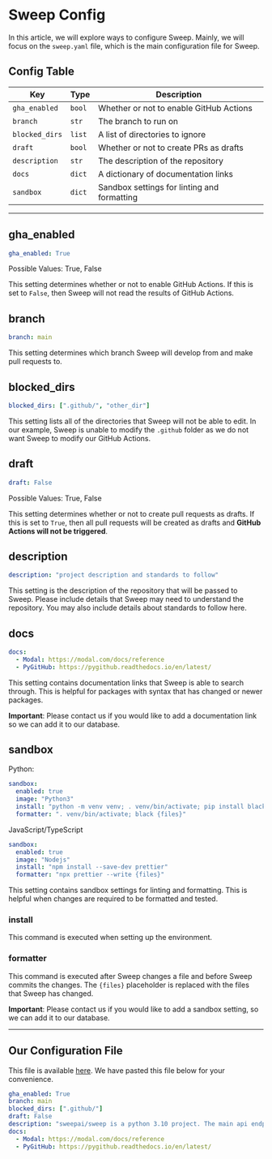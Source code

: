 # Sweep Config

In this article, we will explore ways to configure Sweep. Mainly, we will focus on the `sweep.yaml` file, which is the main configuration file for Sweep.

## Config Table
| Key | Type | Description |
| --- | --- | --- |
| `gha_enabled` | `bool` | Whether or not to enable GitHub Actions |
| `branch` | `str` | The branch to run on |
| `blocked_dirs` | `list` | A list of directories to ignore |
| `draft` | `bool` | Whether or not to create PRs as drafts |
| `description` | `str` | The description of the repository |
| `docs` | `dict` | A dictionary of documentation links |
| `sandbox` | `dict` | Sandbox settings for linting and formatting |

---

## gha_enabled
```yaml
gha_enabled: True
```
Possible Values: True, False

This setting determines whether or not to enable GitHub Actions. If this is set to `False`, then Sweep will not read the results of GitHub Actions.

## branch
```yaml
branch: main
```
This setting determines which branch Sweep will develop from and make pull requests to.

## blocked_dirs
```yaml
blocked_dirs: [".github/", "other_dir"]
```
This setting lists all of the directories that Sweep will not be able to edit. In our example, Sweep is unable to modify the `.github` folder as we do not want Sweep to modify our GitHub Actions.

## draft
```yaml
draft: False
```
Possible Values: True, False

This setting determines whether or not to create pull requests as drafts. If this is set to `True`, then all pull requests will be created as drafts and **GitHub Actions will not be triggered**.

## description
```yaml
description: "project description and standards to follow"
```
This setting is the description of the repository that will be passed to Sweep. Please include details that Sweep may need to understand the repository. You may also include details about standards to follow here.

## docs
```yaml
docs:
  - Modal: https://modal.com/docs/reference
  - PyGitHub: https://pygithub.readthedocs.io/en/latest/
```
This setting contains documentation links that Sweep is able to search through. This is helpful for packages with syntax that has changed or newer packages.

**Important**: Please contact us if you would like to add a documentation link so we can add it to our database.

## sandbox
Python:
```yaml
sandbox:
  enabled: true
  image: "Python3"
  install: "python -m venv venv; . venv/bin/activate; pip install black"
  formatter: ". venv/bin/activate; black {files}"
```

JavaScript/TypeScript
```yaml
sandbox:
  enabled: true
  image: "Nodejs"
  install: "npm install --save-dev prettier"
  formatter: "npx prettier --write {files}"
```

This setting contains sandbox settings for linting and formatting. This is helpful when changes are required to be formatted and tested.

### install
This command is executed when setting up the environment.

### formatter
This command is executed after Sweep changes a file and before Sweep commits the changes. The `{files}` placeholder is replaced with the files that Sweep has changed.

**Important**: Please contact us if you would like to add a sandbox setting, so we can add it to our database.

---

## Our Configuration File
This file is available [here](https://github.com/sweepai/sweep/blob/main/sweep.yaml). We have pasted this file below for your convenience.

```yaml
gha_enabled: True
branch: main
blocked_dirs: [".github/"]
draft: False
description: "sweepai/sweep is a python 3.10 project. The main api endpoints are in sweepai/api.py. Write code that adheres to PEP8."
docs:
  - Modal: https://modal.com/docs/reference
  - PyGitHub: https://pygithub.readthedocs.io/en/latest/
